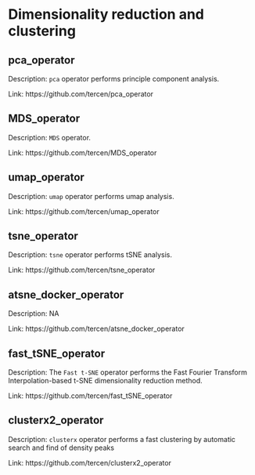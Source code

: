 # Dimensionality reduction and clustering 
 
## pca_operator  {-}

Description: `pca` operator performs principle component analysis. 

Link: https://github.com/tercen/pca_operator 
 
## MDS_operator  {-}

Description: `MDS` operator. 

Link: https://github.com/tercen/MDS_operator 
 
## umap_operator  {-}

Description: `umap` operator performs umap analysis. 

Link: https://github.com/tercen/umap_operator 
 
## tsne_operator  {-}

Description: `tsne` operator performs tSNE analysis. 

Link: https://github.com/tercen/tsne_operator 
 
## atsne_docker_operator  {-}

Description: NA 

Link: https://github.com/tercen/atsne_docker_operator 
 
## fast_tSNE_operator  {-}

Description: The `Fast t-SNE` operator performs the Fast Fourier Transform Interpolation-based t-SNE dimensionality reduction method. 

Link: https://github.com/tercen/fast_tSNE_operator 
 
## clusterx2_operator  {-}

Description: `clusterx` operator performs a fast clustering by automatic search and find of density peaks 

Link: https://github.com/tercen/clusterx2_operator 
